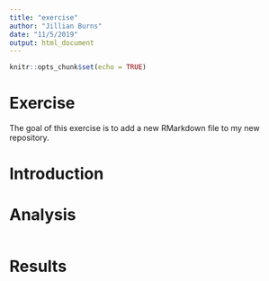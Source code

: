 ```yaml
---
title: "exercise"
author: "Jillian Burns"
date: "11/5/2019"
output: html_document
---
```


```r
knitr::opts_chunk$set(echo = TRUE)
```

# Exercise

The goal of this exercise is to add a new RMarkdown file to my new repository.

# Introduction

# Analysis

```r

```


# Results

```r

```


